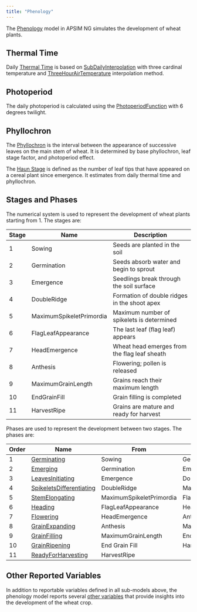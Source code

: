 ```yaml
---
title: "Phenology"
---
```



The [Phenology](/docs/Models/PMF/Phenology/Phenology.qmd) model in APSIM NG simulates the development of wheat plants.


## Thermal Time

Daily [Thermal Time](ThermalTime.qmd) is based on [SubDailyInterpolation](/docs/Models/Functions/SubDailyInterpolation.qmd) with three cardinal temperature and [ThreeHourAirTemperature](/docs/Models/Functions/ThreeHourAirTemperature.qmd) interpolation method.

## Photoperiod

The daily photoperiod is calculated using the [PhotoperiodFunction](/docs/Models/Functions/PhotoperiodFunction.qmd) with 6 degrees twilight. 

## Phyllochron

The [Phyllochron](Phyllochron.qmd) is the interval between the appearance of successive leaves on the main stem of wheat. It is determined by base phyllochron, leaf stage factor, and photoperiod effect.

The [Haun Stage](HaunStage.qmd) is defined as the number of leaf tips that have appeared on a cereal plant since emergence. It estimates from daily thermal time and phyllochron.

## Stages and Phases

The numerical system is used to represent the development of wheat plants starting from 1. The stages are:

| Stage | Name                       | Description                                      |
|-------|----------------------------|--------------------------------------------------|
| 1     | Sowing                     | Seeds are planted in the soil                    |
| 2     | Germination                | Seeds absorb water and begin to sprout           |
| 3     | Emergence                  | Seedlings break through the soil surface         |
| 4     | DoubleRidge                | Formation of double ridges in the shoot apex     |
| 5     | MaximumSpikeletPrimordia   | Maximum number of spikelets is determined        |
| 6     | FlagLeafAppearance         | The last leaf (flag leaf) appears                |
| 7     | HeadEmergence              | Wheat head emerges from the flag leaf sheath     |
| 8     | Anthesis                   | Flowering; pollen is released                    |
| 9     | MaximumGrainLength         | Grains reach their maximum length                |
| 10    | EndGrainFill               | Grain filling is completed                       |
| 11    | HarvestRipe                | Grains are mature and ready for harvest          |


Phases are used to represent the development between two stages. The phases are:

| Order | Name                                   | From                      | To                    |
|-------|----------------------------------------|---------------------------|-----------------------|
| 1     | [Germinating](Germinating.qmd)         | Sowing                    | Germination           |
| 2     | [Emerging](Emerging.qmd)               | Germination               | Emergence             |
| 3     | [LeavesInitiating](LeavesInitiating.qmd)| Emergence                 | DoubleRidge           |
| 4     | [SpikeletsDifferentiating](SpikeletsDifferentiating.qmd) | DoubleRidge           | MaximumSpikeletPrimordia |
| 5     | [StemElongating](StemElongating.qmd)   | MaximumSpikeletPrimordia  | FlagLeafAppearance    |
| 6     | [Heading](Heading.qmd)                 | FlagLeafAppearance        | HeadEmergence         |
| 7     | [Flowering](Flowering.qmd)             | HeadEmergence             | Anthesis              |
| 8     | [GrainExpanding](GrainExpanding.qmd)   | Anthesis                  | MaximumGrainLength    |
| 9     | [GrainFilling](GrainFilling.qmd)       | MaximumGrainLength        | End Grain Fill        |
| 10    | [GrainRipening](GrainRipening.qmd)     | End Grain Fill            | HarvestRipe           |
| 11    | [ReadyForHarvesting](ReadyForHarvesting.qmd) | HarvestRipe               |                       |


## Other Reported Variables

In addition to reportable variables defined in all sub-models above, the phenology model reports several [other variables](Variables.qmd) that provide insights into the development of the wheat crop.